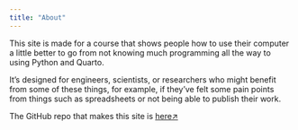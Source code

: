 ```yaml
---
title: "About"
---
```


This site is made for a course that shows people
how to use their computer a little better to go from
not knowing much programming all the way to using Python and
Quarto.

It's designed for engineers, scientists, or researchers who
might benefit from some of these things, for example,
if they've felt some pain points from things such as
spreadsheets or not being able to publish their work.

The GitHub repo that makes this site is [here↗](https://github.com/GSmithApps/zero-to-quarto-site)
